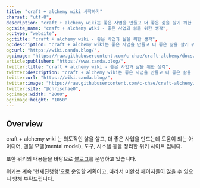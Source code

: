 ```yaml
---
title: "craft + alchemy wiki 시작하기"
charset: "utf-8",
description: "craft + alchemy wiki는 좋은 사업을 만들고 더 좋은 삶을 살기 위한 생각을 정리하는 위키입니다.",
og:site_name: "craft + alchemy wiki - 좋은 사업과 삶을 위한 생각",
og:type: "website",
og:title: "craft + alchemy wiki - 좋은 사업과 삶을 위한 생각",
og:description: "craft + alchemy wiki는 좋은 사업을 만들고 더 좋은 삶을 살기 위한 생각을 정리하는 위키입니다.",
og:url: "https://wiki.canda.blog/",
og:image: "https://raw.githubusercontent.com/c-chae/craft-alchemy/docs/images/og-image.png",
article:publisher: "https://www.canda.blog/",
twitter:title: "craft + alchemy wiki - 좋은 사업과 삶을 위한 생각",
twitter:description: "craft + alchemy wiki는 좋은 사업을 만들고 더 좋은 삶을 살기 위한 생각을 정리하는 위키입니다.",
twitter:url: "https://wiki.canda.blog/",
twitter:image: "https://raw.githubusercontent.com/c-chae/craft-alchemy/docs/images/og-image.png",
twitter:site: "@chrischae0",
og:image:width: "2000",
og:image:height: "1050"
---
```


## Overview

craft + alchemy wiki 는 의도적인 삶을 살고, 더 좋은 사업을 만드는데 도움이 되는 아이디어, 멘탈 모델(mental model), 도구, 시스템 등을 정리한 위키 사이트 입니다.

또한 위키의 내용들을 바탕으로 [블로그](https://www.canda.blog/)를 운영하고 있습니다.

위키는 계속 '현재진행형'으로 운영할 계획이고, 따라서 미완성 페이지들이 많을 수 있으니 양해 부탁드립니다.